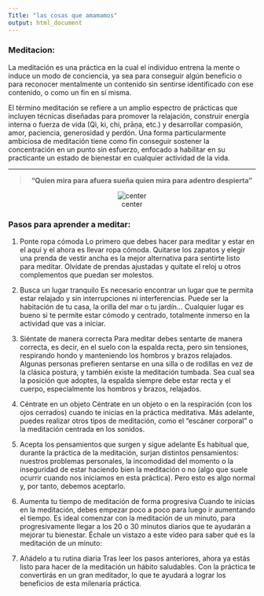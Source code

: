 ```yaml
---
Title: "las cosas que amamamos"
output: html_document
---
```



### Meditacion:



La meditación es una práctica en la cual el individuo entrena la mente o induce un modo de conciencia, ya sea para conseguir algún beneficio o para reconocer mentalmente un contenido sin sentirse identificado con ese contenido, o como un fin en sí misma.

El término meditación se refiere a un amplio espectro de prácticas que incluyen técnicas diseñadas para promover la relajación, construir energía interna o fuerza de vida (Qì, ki, chi, prāṇa, etc.) y desarrollar compasión, amor, paciencia, generosidad y perdón. Una forma particularmente ambiciosa de meditación tiene como fin conseguir sostener la concentración en un punto sin esfuerzo, enfocado a habilitar en su practicante un estado de bienestar en cualquier actividad de la vida.


___

<center> 
>**"Quien mira para afuera sueña quien mira para adentro despierta"**
</center> 
<center> 
![center](/Users/osita/competencia/medi.jpg)
</center> 




### Pasos para aprender a meditar:
    

  1. Ponte ropa cómoda
Lo primero que debes hacer para meditar y estar en el aquí y el ahora es llevar ropa cómoda. Quitarse los zapatos y elegir una prenda de vestir ancha es la mejor alternativa para sentirte listo para meditar. Olvídate de prendas ajustadas y quítate el reloj u otros complementos que puedan ser molestos.

2. Busca un lugar tranquilo
Es necesario encontrar un lugar que te permita estar relajado y sin interrupciones ni interferencias. Puede ser la habitación de tu casa, la orilla del mar o tu jardín... Cualquier lugar es bueno si te permite estar cómodo y centrado, totalmente inmerso en la actividad que vas a iniciar.

3. Siéntate de manera correcta
Para meditar debes sentarte de manera correcta, es decir, en el suelo con la espalda recta, pero sin tensiones, respirando hondo y manteniendo los hombros y brazos relajados. Algunas personas prefieren sentarse en una silla o de rodillas en vez de la clásica postura, y también existe la meditación tumbada. Sea cual sea la posición que adoptes, la espalda siempre debe estar recta y el cuerpo, especialmente los hombros y brazos, relajados.

4. Céntrate en un objeto
Céntrate en un objeto o en la respiración (con los ojos cerrados) cuando te inicias en la práctica meditativa. Más adelante, puedes realizar otros tipos de meditación, como el “escáner corporal” o la meditación centrada en los sonidos.

5. Acepta los pensamientos que surgen y sigue adelante
Es habitual que, durante la práctica de la meditación, surjan distintos pensamientos: nuestros problemas personales, la incomodidad del momento o la inseguridad de estar haciendo bien la meditación o no (algo que suele ocurrir cuando nos iniciamos en esta práctica). Pero esto es algo normal y, por tanto, debemos aceptarlo.


6. Aumenta tu tiempo de meditación de forma progresiva
Cuando te inicias en la meditación, debes empezar poco a poco para luego ir aumentando el tiempo. Es ideal comenzar con la meditación de un minuto, para progresivamente llegar a los 20 o 30 minutos diarios que te ayudarán a mejorar tu bienestar. Échale un vistazo a este vídeo para saber qué es la meditación de un minuto:


7. Añádelo a tu rutina diaria
Tras leer los pasos anteriores, ahora ya estás listo para hacer de la meditación un hábito saludables. Con la práctica te convertirás en un gran meditador, lo que te ayudará a lograr los beneficios de esta milenaria práctica.

